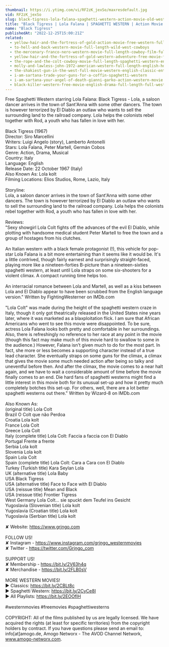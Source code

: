 ```yaml
---
thumbnail: https://i.ytimg.com/vi/RF2zK_jexSo/maxresdefault.jpg
vid: RF2zK_jexSo
slug: black-tigress-lola-falana-spaghetti-western-action-movie-old-west
title: "Black Tigress | Lola Falana | SPAGHETTI WESTERN | Action Movie | Old West"
name: "Black Tigress"
publishedAt: "2022-12-25T15:00:21Z"
related:
  - yellow-hair-and-the-fortress-of-gold-action-movie-free-western-full-length
  - to-hell-and-back-western-movie-full-length-wild-west-cowboys
  - the-mercenary-franco-nero-western-movie-full-length-cowboy-film-full-movie
  - yellow-hair-and-the-fortress-of-gold-western-adventure-free-movie-full-length-film
  - the-rope-and-the-colt-cowboy-movie-full-length-spaghetti-western-english-free-full-westerns
  - molly-and-lawless-john-1972-american-western-full-length-english-hd-free-full-moves
  - the-shakiest-gun-in-the-west-full-movie-western-english-classic-entire-film-full-free-movies
  - i-am-sartana-trade-your-guns-for-a-coffin-spaghetti-western
  - i-am-sartana-your-angel-of-death-gianni-garko-action-western-movie
  - black-killer-western-free-movie-english-drama-full-length-full-western-film
---
```


Free Spaghetti Western starring Lola Falana: Black Tigress - Lola, a saloon dancer arrives in the town of Sant'Anna with some other dancers. The town is however terrorized by El Diablo an outlaw who wants to sell the surrounding land to the railroad company. Lola helps the colonists rebel together with Rod, a youth who has fallen in love with her.<br />
<br />
Black Tigress (1967)<br />
Director: Siro Marcellini<br />
Writers: Luigi Angelo (story), Lamberto Antonelli <br />
Stars: Lola Falana, Peter Martell, Germán Cobos<br />
Genre: Action, Drama, Musical <br />
Country: Italy<br />
Language: English<br />
Release Date: 22 October 1967 (Italy)<br />
Also Known As: Lola kolt <br />
Filming Locations: Elios Studios, Rome, Lazio, Italy<br />
<br />
Storyline:<br />
Lola, a saloon dancer arrives in the town of Sant'Anna with some other dancers. The town is however terrorized by El Diablo an outlaw who wants to sell the surrounding land to the railroad company. Lola helps the colonists rebel together with Rod, a youth who has fallen in love with her.<br />
<br />
Reviews:<br />
"Sexy showgirl Lola Colt fights off the advances of the evil El Diablo, while plotting with handsome medical student Peter Martell to free the town and a group of hostages from his clutches.<br />
<br />
An Italian western with a black female protagonist (!), this vehicle for pop-star Lola Falana is a bit more entertaining than it seems like it would be. It's a little contrived, though fairly earnest and surprisingly straight-faced, playing more like a nineteen-forties B-picture than a nineteen-sixties spaghetti western, at least until Lola straps on some six-shooters for a violent climax. A compact running time helps too.<br />
<br />
An interracial romance between Lola and Martell, as well as a kiss between Lola and El Diablo appear to have been scrubbed from the English language version." Written by FightingWesterner on IMDb.com <br />
<br />
"Lola Colt" was made during the height of the spaghetti western craze in Italy, though it only got theatrically released in the United States nine years later, where it was marketed as a blaxploitation flick. I am sure that African Americans who went to see this movie were disappointed. To be sure, actress Lola Falana looks both pretty and comfortable in her surroundings. Also, there is refreshingly no reference to her race at any point in the movie (though this fact may make much of this movie hard to swallow to some in the audience.) However, Falana isn't given much to do for the most part. In fact, she more or less becomes a supporting character instead of a true lead character. She eventually straps on some guns for the climax, a climax that gives the movie some much needed action after being so talky and uneventful before then. And after the climax, the movie comes to a near halt again, and we have to wait a considerable amount of time before the movie finally comes to an end. Die hard fans of spaghetti westerns might find a little interest in this movie both for its unusual set-up and how it pretty much completely botches this set-up. For others, well, there are a lot better spaghetti westerns out there." Written by Wizard-8 on IMDb.com <br />
<br />
Also Known As:<br />
(original title) Lola Colt<br />
Brazil O Colt que não Perdoa<br />
Croatia Lola kolt<br />
France Lola Colt<br />
Greece Lola Colt<br />
Italy (complete title) Lola Colt: Faccia a faccia con El Diablo<br />
Portugal Frente a frente<br />
Serbia Lola kolt<br />
Slovenia Lola kolt<br />
Spain Lola Colt<br />
Spain (complete title) Lola Colt: Cara a Cara con El Diablo<br />
Turkey (Turkish title) Kara Seylan Lola<br />
UK (alternative title) Lola Baby<br />
USA Black Tigress<br />
USA (alternative title) Face to Face with El Diablo<br />
USA (reissue title) Mean and Black<br />
USA (reissue title) Frontier Tigress<br />
West Germany Lola Colt... sie spuckt dem Teufel ins Gesicht<br />
Yugoslavia (Slovenian title) Lola kolt<br />
Yugoslavia (Croatian title) Lola kolt<br />
Yugoslavia (Serbian title) Lola kolt<br />
<br />
✘ Website: https://www.grjngo.com<br />
<br />
FOLLOW US!<br />
✘ Instagram - https://www.instagram.com/grjngo_westernmovies<br />
✘ Twitter - https://twitter.com/Grjngo_com<br />
<br />
SUPPORT US!<br />
✘ Membership - https://bit.ly/2V63h4q<br />
✘ Merchandise - https://bit.ly/2FLB0sV<br />
<br />
MORE WESTERN MOVIES! <br />
► Classics: https://bit.ly/2CBLt8c <br />
► Spaghetti Western: https://bit.ly/2CyCe8I <br />
► All Playlists: https://bit.ly/2EOOfIH <br />
<br />
#westernmovies #freemovies #spaghettiwesterns<br />
<br />
COPYRIGHT: All of the films published by us are legally licensed. We have acquired the rights (at least for specific territories) from the copyright holders by contract. If you have questions please send an email to: info[at]amogo.de, Amogo Networx - The AVOD Channel Network, www.amogo-networx.com.